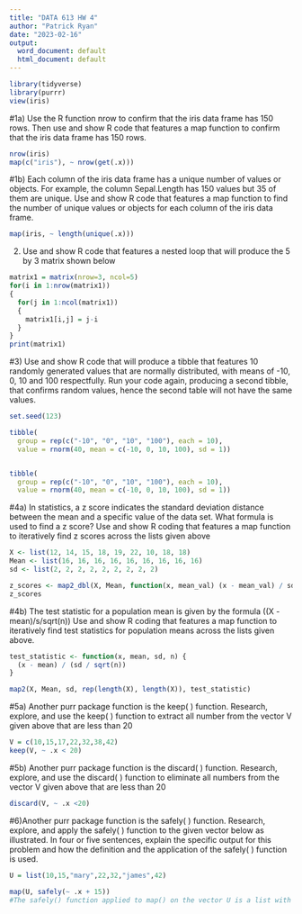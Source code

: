 ---
title: "DATA 613 HW 4"
author: "Patrick Ryan"
date: "2023-02-16"
output:
  word_document: default
  html_document: default
---

```{r}
library(tidyverse)
library(purrr)
view(iris)
```

#1a) Use the R function nrow to confirm that the iris data frame has 150 rows. Then use and show R code that features a map function to confirm that the iris data frame has 150 rows.
```{r}
nrow(iris)
map(c("iris"), ~ nrow(get(.x)))
```


#1b) Each column of the iris data frame has a unique number of values or objects. For example, the column Sepal.Length has 150 values but 35 of them are unique. Use and show R code that features a map function to find the number of unique values or objects for each column of the iris data frame.
```{r}
map(iris, ~ length(unique(.x)))
```

2) Use and show R code that features a nested loop that will produce the  5 by 3 matrix shown below
```{r}
matrix1 = matrix(nrow=3, ncol=5) 
for(i in 1:nrow(matrix1))        
{
  for(j in 1:ncol(matrix1))      
  {
    matrix1[i,j] = j-i           
  }
}
print(matrix1)
```

#3) Use and show R code that will produce a tibble that features 10 randomly generated values that are normally distributed, with means of -10, 0, 10 and 100 respectfully.  Run your code again, producing a second tibble, that confirms random values, hence the second table will not have the same values.
```{r}
set.seed(123)

tibble(
  group = rep(c("-10", "0", "10", "100"), each = 10),
  value = rnorm(40, mean = c(-10, 0, 10, 100), sd = 1))


tibble(
  group = rep(c("-10", "0", "10", "100"), each = 10),
  value = rnorm(40, mean = c(-10, 0, 10, 100), sd = 1))
```

#4a) In statistics, a z score indicates the standard deviation distance between the mean and a specific value of the data set. What formula is used to find a z score? Use and show R coding that features a map function to iteratively find z scores across the lists given above
```{r}
X <- list(12, 14, 15, 18, 19, 22, 10, 18, 18)
Mean <- list(16, 16, 16, 16, 16, 16, 16, 16, 16)
sd <- list(2, 2, 2, 2, 2, 2, 2, 2, 2)

z_scores <- map2_dbl(X, Mean, function(x, mean_val) (x - mean_val) / sd[[1]])
z_scores
```

#4b) The test statistic for a population mean is given by the formula ((X - mean)/s/sqrt(n)) Use and show R coding that features a map function to iteratively find test statistics for population means across the lists given above.
```{r}
test_statistic <- function(x, mean, sd, n) {
  (x - mean) / (sd / sqrt(n))
}

map2(X, Mean, sd, rep(length(X), length(X)), test_statistic)
```

#5a) Another purr package function is the keep( ) function. Research, explore, and use the keep( ) function to extract all number from the vector V given above that are less than 20
```{r}
V = c(10,15,17,22,32,38,42)
keep(V, ~ .x < 20)
```

#5b) Another purr package function is the discard( ) function. Research, explore, and use the discard( ) function to eliminate all numbers from the vector V given above that are less than 20
```{r}
discard(V, ~ .x <20)
```

#6)Another purr package function is the safely( ) function. Research, explore, and apply the safely( ) function  to the given vector below as illustrated. In four or five sentences, explain the specific output for this problem and how the definition and the application of the safely( ) function is used.
```{r}
U = list(10,15,"mary",22,32,"james",42)

map(U, safely(~ .x + 15))
#The safely() function applied to map() on the vector U is a list with the same length as the input list U, where each element is another list with two components: result and error. If the function applied by map() encounters an error when trying to execute on any of the elements of the vector, the corresponding result component will be NULL and the error component will contain the error message. If there is no error, the result component will contain the output of the function and the error component will be NULL. The safely() function helps to prevent errors from stopping the execution of the code, allowing the programmer to better handle errors.
```

